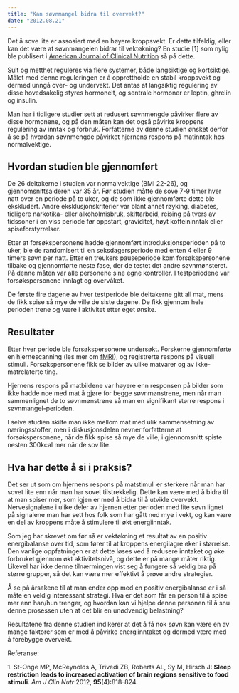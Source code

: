 ```yaml
---
title: "Kan søvnmangel bidra til overvekt?"
date: "2012.08.21"
---
```


Det å sove lite er assosiert med en høyere kroppsvekt. Er dette tilfeldig, eller kan det være at søvnmangelen bidrar til vektøkning? En studie \[1\] som nylig ble publisert i [American Journal of Clinical Nutrition](http://www.ajcn.org) så på dette.

Sult og metthet reguleres via flere systemer, både langsiktige og kortsiktige. Målet med denne reguleringen er å opprettholde en stabil kroppsvekt og dermed unngå over- og undervekt. Det antas at langsiktig regulering av disse hovedsakelig styres hormonelt, og sentrale hormoner er leptin, ghrelin og insulin.

Man har i tidligere studier sett at redusert søvnmengde påvirker flere av disse hormonene, og på den måten kan det også påvirke kroppens regulering av inntak og forbruk. Forfatterne av denne studien ønsket derfor å se på hvordan søvnmengde påvirket hjernens respons på matinntak hos normalvektige.

## Hvordan studien ble gjennomført

De 26 deltakerne i studien var normalvektige (BMI 22-26), og gjennomsnittsalderen var 35 år. Før studien måtte de sove 7-9 timer hver natt over en periode på to uker, og de som ikke gjennomførte dette ble ekskludert. Andre eksklusjonskriterier var blant annet røyking, diabetes, tidligere narkotika- eller alkoholmisbruk, skiftarbeid, reising på tvers av tidssoner i en viss periode før oppstart, graviditet, høyt koffeininntak eller spiseforstyrrelser.

Etter at forsøkspersonene hadde gjennomført introduksjonsperioden på to uker, ble de randomisert til en seksdagersperiode med enten 4 eller 9 timers søvn per natt. Etter en treukers pauseperiode kom forsøkspersonene tilbake og gjennomførte neste fase, der de testet det andre søvnmønsteret. På denne måten var alle personene sine egne kontroller. I testperiodene var forsøkspersonene innlagt og overvåket.

De første fire dagene av hver testperiode ble deltakerne gitt all mat, mens de fikk spise så mye de ville de siste dagene. De fikk gjennom hele perioden trene og være i aktivitet etter eget ønske.

## Resultater

Etter hver periode ble forsøkspersonene undersøkt. Forskerne gjennomførte en hjernescanning (les mer om [fMRI](http://www.friskogfunksjonell.no/fmri-og-ernaeringsforskning/ "Hjernescanning som verktøy i ernæringsforskning")), og registrerte respons på visuell stimuli. Forsøkspersonene fikk se bilder av ulike matvarer og av ikke-matrelaterte ting.

Hjernens respons på matbildene var høyere enn responsen på bilder som ikke hadde noe med mat å gjøre for begge søvnmønstrene, men når man sammenlignet de to søvnmønstrene så man en signifikant større respons i søvnmangel-perioden.

I selve studien skilte man ikke mellom mat med ulik sammensetning av næringsstoffer, men i diskusjonsdelen nevner forfatterne at forsøkspersonene, når de fikk spise så mye de ville, i gjennomsnitt spiste nesten 300kcal mer når de sov lite.

## Hva har dette å si i praksis?

Det ser ut som om hjernens respons på matstimuli er sterkere når man har sovet lite enn når man har sovet tilstrekkelig. Dette kan være med å bidra til at man spiser mer, som igjen er med å bidra til å utvikle overvekt. Nervesignalene i ulike deler av hjernen etter perioden med lite søvn lignet på signalene man har sett hos folk som har gått ned mye i vekt, og kan være en del av kroppens måte å stimulere til økt energiinntak.

Som jeg har skrevet om før så er vektøkning et resultat av en positiv energibalanse over tid, som fører til at kroppens energilagre øker i størrelse. Den vanlige oppfatningen er at dette løses ved å redusere inntaket og øke forbruket gjennom økt aktivitetsnivå, og dette er på mange måter riktig. Likevel har ikke denne tilnærmingen vist seg å fungere så veldig bra på større grupper, så det kan være mer effektivt å prøve andre strategier.

Å se på årsakene til at man ender opp med en positiv energibalanse er i så måte en veldig interessant strategi. Hva er det som får en person til å spise mer enn han/hun trenger, og hvordan kan vi hjelpe denne personen til å snu denne prosessen uten at det blir en unødvendig belastning?

Resultatene fra denne studien indikerer at det å få nok søvn kan være en av mange faktorer som er med å påvirke energiinntaket og dermed være med å forebygge overvekt.

Referanse:

1\. St-Onge MP, McReynolds A, Trivedi ZB, Roberts AL, Sy M, Hirsch J: **Sleep restriction leads to increased activation of brain regions sensitive to food stimuli**. *Am J Clin Nutr* 2012, **95**(4):818-824.
